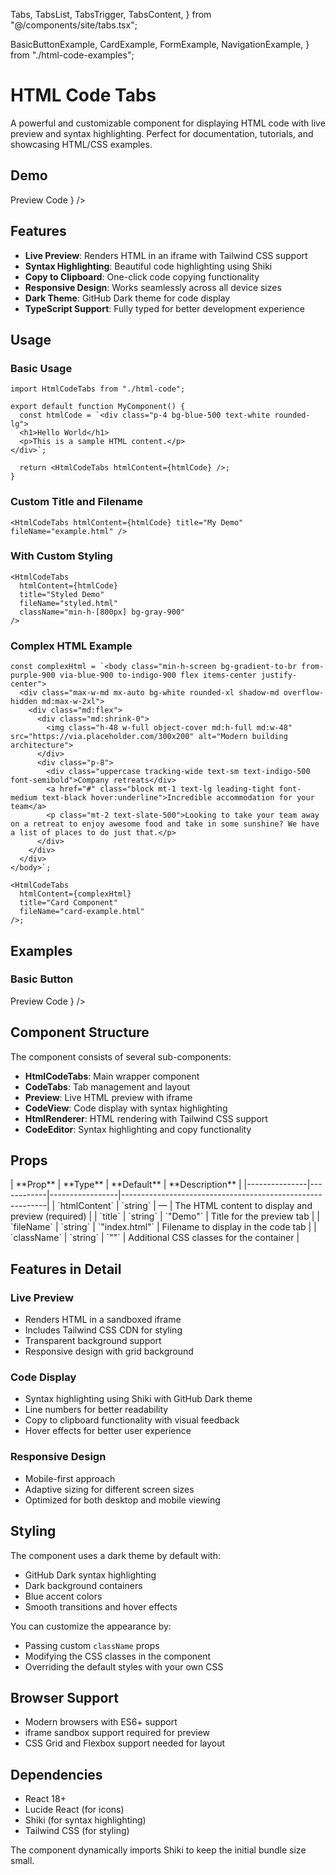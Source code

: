   Tabs,
  TabsList,
  TabsTrigger,
  TabsContent,
} from "@/components/site/tabs.tsx";

  BasicButtonExample,
  CardExample,
  FormExample,
  NavigationExample,
} from "./html-code-examples";

<AI dir="left" />

# HTML Code Tabs

A powerful and customizable component for displaying HTML code with live preview and syntax highlighting. Perfect for documentation, tutorials, and showcasing HTML/CSS examples.

## Demo

<Tabs defaultValue="preview" className="">
  <TabsList>
    <TabsTrigger value="preview">Preview</TabsTrigger>
    <TabsTrigger value="code">Code</TabsTrigger>
  </TabsList>
  <TabsContent value="preview">
    <ComponentRenderer component={<HtmlCodeDemo />} />
  </TabsContent>
  <TabsContent value="code">
    <CodeBlock filePath="src/app/docs/html-code/html-code.tsx" />
  </TabsContent>
</Tabs>

## Features

- **Live Preview**: Renders HTML in an iframe with Tailwind CSS support
- **Syntax Highlighting**: Beautiful code highlighting using Shiki
- **Copy to Clipboard**: One-click code copying functionality
- **Responsive Design**: Works seamlessly across all device sizes
- **Dark Theme**: GitHub Dark theme for code display
- **TypeScript Support**: Fully typed for better development experience

## Usage

### Basic Usage

```tsx
import HtmlCodeTabs from "./html-code";

export default function MyComponent() {
  const htmlCode = `<div class="p-4 bg-blue-500 text-white rounded-lg">
  <h1>Hello World</h1>
  <p>This is a sample HTML content.</p>
</div>`;

  return <HtmlCodeTabs htmlContent={htmlCode} />;
}
```

### Custom Title and Filename

```tsx
<HtmlCodeTabs htmlContent={htmlCode} title="My Demo" fileName="example.html" />
```

### With Custom Styling

```tsx
<HtmlCodeTabs
  htmlContent={htmlCode}
  title="Styled Demo"
  fileName="styled.html"
  className="min-h-[800px] bg-gray-900"
/>
```

### Complex HTML Example

```tsx
const complexHtml = `<body class="min-h-screen bg-gradient-to-br from-purple-900 via-blue-900 to-indigo-900 flex items-center justify-center">
  <div class="max-w-md mx-auto bg-white rounded-xl shadow-md overflow-hidden md:max-w-2xl">
    <div class="md:flex">
      <div class="md:shrink-0">
        <img class="h-48 w-full object-cover md:h-full md:w-48" src="https://via.placeholder.com/300x200" alt="Modern building architecture">
      </div>
      <div class="p-8">
        <div class="uppercase tracking-wide text-sm text-indigo-500 font-semibold">Company retreats</div>
        <a href="#" class="block mt-1 text-lg leading-tight font-medium text-black hover:underline">Incredible accommodation for your team</a>
        <p class="mt-2 text-slate-500">Looking to take your team away on a retreat to enjoy awesome food and take in some sunshine? We have a list of places to do just that.</p>
      </div>
    </div>
  </div>
</body>`;

<HtmlCodeTabs
  htmlContent={complexHtml}
  title="Card Component"
  fileName="card-example.html"
/>;
```

## Examples

### Basic Button

<Tabs defaultValue="preview" className="">
  <TabsList>
    <TabsTrigger value="preview">Preview</TabsTrigger>
    <TabsTrigger value="code">Code</TabsTrigger>
  </TabsList>
  <TabsContent value="preview">
    <ComponentRenderer component={<BasicButtonExample />} />
  </TabsContent>
  <TabsContent value="code">
    <CodeBlock filePath="src/app/docs/html-code/html-code.tsx" />
  </TabsContent>
</Tabs>

## Component Structure

The component consists of several sub-components:

- **HtmlCodeTabs**: Main wrapper component
- **CodeTabs**: Tab management and layout
- **Preview**: Live HTML preview with iframe
- **CodeView**: Code display with syntax highlighting
- **HtmlRenderer**: HTML rendering with Tailwind CSS support
- **CodeEditor**: Syntax highlighting and copy functionality

## Props

<MdxTable>
  | **Prop** | **Type** | **Default** | **Description** |
  |---------------|------------|-----------------|-----------------------------------------------------------|
  | `htmlContent` | `string` | — | The HTML content to display and preview
  (required) | | `title` | `string` | `"Demo"` | Title for the preview tab | |
  `fileName` | `string` | `"index.html"` | Filename to display in the code tab |
  | `className` | `string` | `""` | Additional CSS classes for the container |
</MdxTable>

## Features in Detail

### Live Preview

- Renders HTML in a sandboxed iframe
- Includes Tailwind CSS CDN for styling
- Transparent background support
- Responsive design with grid background

### Code Display

- Syntax highlighting using Shiki with GitHub Dark theme
- Line numbers for better readability
- Copy to clipboard functionality with visual feedback
- Hover effects for better user experience

### Responsive Design

- Mobile-first approach
- Adaptive sizing for different screen sizes
- Optimized for both desktop and mobile viewing

## Styling

The component uses a dark theme by default with:

- GitHub Dark syntax highlighting
- Dark background containers
- Blue accent colors
- Smooth transitions and hover effects

You can customize the appearance by:

- Passing custom `className` props
- Modifying the CSS classes in the component
- Overriding the default styles with your own CSS

## Browser Support

- Modern browsers with ES6+ support
- iframe sandbox support required for preview
- CSS Grid and Flexbox support needed for layout

## Dependencies

- React 18+
- Lucide React (for icons)
- Shiki (for syntax highlighting)
- Tailwind CSS (for styling)

The component dynamically imports Shiki to keep the initial bundle size small.
